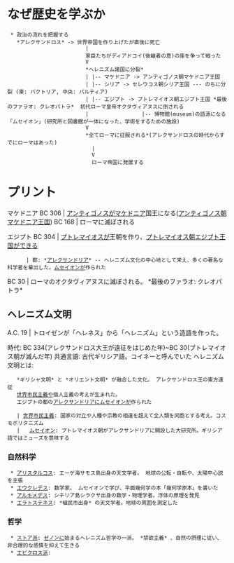 = なぜ歴史を学ぶか =

  * 政治の流れを把握する
    *アレクサンドロス* -> 世界帝国を作り上げたが直後に死亡
                          |
                          家臣たちがディアドコイ(後継者の意)の座を争って戦った
                          V
                          *ヘレニズム諸国に分裂*
                          | |-- マケドニア -> アンティゴノス朝マケドニア王国
                          | |-- シリア -> セレウコス朝シリア王国 --- のちに分裂 (東: バクトリア, 中央: パルティア)
                          | |-- エジプト -> プトレマイオス朝エジプト王国 *最後のファラオ: クレオパトラ*  初代ローマ皇帝オクタヴィアヌスに倒される
                          |                 |-- 博物館(museum)の語源になる「ムセイオン」(研究所と図書館が一体になった、学術をするための施設)
                          V
                          *全てローマに征服される*(アレクサンドロスの時代からすでにローマはあった)
                            |
                            V
                            ローマ帝国に発展する

= プリント =

マケドニア
BC 306 | [[アンティゴノス]]がマケドニア国王になる([[アンティゴノス朝マケドニア王国]])
BC 168 | ローマに滅ぼされる

エジプト
BC 304 | [[プトレマイオス]]が王朝を作り、[[プトレマイオス朝エジプト王国]]ができる
       | 都: *[[アレクサンドリア]]* -- ヘレニズム文化の中心地として栄え、多くの著名な科学者を輩出した。[[ムセイオン]]が作られた
BC  30 | ローマのオクタヴィアヌスに滅ぼされる。 *最後のファラオ: クレオパトラ*


== ヘレニズム文明 ==

A.C. 19 | トロイゼンが「ヘレネス」から「ヘレニズム」という造語を作った。

時代: BC 334(アレクサンドロス大王が遠征をはじめた年)~BC 30(プトレマイオス朝が滅んだ年)
共通言語: 古代ギリシア語。コイネーと呼んでいた
ヘレニズム文明とは:
    *ギリシャ文明* と *オリエント文明* が融合した文化。 アレクサンドロス王の東方遠征
    [[世界市民主義]]や個人主義の考えが生まれた。
    エジプトの都の[[アレクサンドリア]]に[[ムセイオン]]が作られた

    | [[世界市民主義]]: 国家の対立や人種や宗教の相違を超えて全人類を同胞とする考え。コスモポリタニズム
    |   [[ムセイオン]]: プトレマイオス朝がアレクサンドリアに開設した大研究所。ギリシア語ではミューズを意味する

=== 自然科学 ===

  * [[アリスタルコス]]: エーゲ海サモス島出身の天文学者。 地球の公転・自転や、太陽中心説を主張
  * [[エウクレデス]]: 数学家。 ムセイオンで学び、平面幾何学の本「幾何学原本」を書いた
  * [[アルキメデス]]: シチリア島シラクサ出身の数学・物理学者。浮体の原理を発見
  * [[エラトステネス]]: *植民市出身* の天文学者。地球の周囲を測定した

=== 哲学 ===

  * [[ストア派]]: [[ゼノン]]に始まるヘレニズム哲学の一派。 *禁欲主義* 、自然の摂理に従い、非合理的な感情を抑えて生きる
  * [[エピクロス派]]: 
